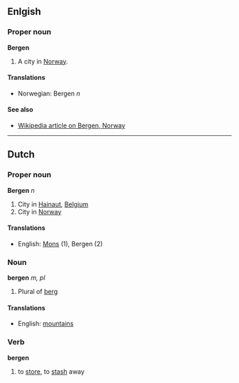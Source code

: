 ==Enlgish==
===Proper noun===
'''Bergen'''

#A city in [[Norway]].

====Translations====
*Norwegian: Bergen ''n''

====See also====
*[[en:Bergen,_Norway|Wikipedia article on Bergen, Norway]]

----
==Dutch==
===Proper noun===
'''Bergen''' ''n''

#City in [[Hainaut]], [[Belgium]]
#City in [[Norway]]

====Translations====
*English: [[Mons]] (1), Bergen (2)

===Noun===
'''bergen''' ''m, pl''

# Plural of [[berg]]

====Translations====
*English: [[mountains]]

===Verb===
'''bergen'''

# to [[store]], to [[stash]] away